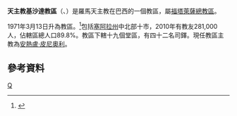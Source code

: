 {{Infobox Roman Catholic diocese
|jurisdiction     = 教區
|name             = 基沙達
|latin= Dioecesis Quixadensis
|image =
|caption =
|location = [[巴西|巴西]]
|territory =[[塞阿拉州|塞阿拉州]]中北部十市
|population =281,000
|rite = 罗马礼
|patron =
|province =福塔萊薩
|established = 1971年
|cathedral = 聖安多尼主教座堂
|co-cathedral =
|leadership = 主教
|website =
|pope =
|patriarch=
|metropolitan =
|ordinary =安熱盧·皮尼奧利
|coadjutor archbishop =
|coadjutor bishop =
|auxiliary =
|emeritus = }}

'''天主教基沙達教區'''（{{lang-la|Dioecesis Quixadensis}}、{{lang-pt|Diocese de Quixadá}}）是羅馬天主教在巴西的一個教區，屬[[天主教福塔萊薩總教區|福塔萊薩總教區]]。

1971年3月13日升為教區。<ref>{{Cite web |url=http://www.vatican.va/holy_father/paul_vi/apost_constitutions/documents/hf_p-vi_apc_19710313_itapipocanae_lt.html |title=成立教區的宗座憲令 |access-date=2013-11-10 |archive-date=2014-02-03 |archive-url=https://web.archive.org/web/20140203141120/http://www.vatican.va/holy_father/paul_vi/apost_constitutions/documents/hf_p-vi_apc_19710313_itapipocanae_lt.html |dead-url=no }}</ref>包括[[塞阿拉州|塞阿拉州]]中北部十市，2010年有教友281,000人，佔轄區總人口89.8%。教區下轄十九個堂區，有四十二名司鐸。現任教區主教為[[安熱盧·皮尼奧利|安熱盧·皮尼奧利]]。

==參考資料==
{{reflist}}
[[Category:巴西天主教教區|Q]]